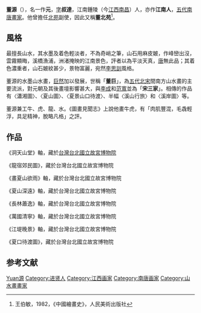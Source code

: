{{Infobox Artist
|name          = 董源
| image        = 
| caption      = 
|birthname     =
|birthdate     = 不详
|location      = 江南钟陵（今[[江西|江西]][[南昌|南昌]]）
|deathdate     = 約962年
|deathplace    = 
|nationality   = [[南唐|南唐]]
|field         = [[山水|山水]]、牛、虎
|training      = 
|movement      = 董[[巨然|巨]]、宋三家
|works         = 
|patrons       = 
|influenced by = [[李思训|李思训]]
|influenced    = [[巨然|巨然]]
|}}

'''董源'''（{{bd|？||約962年||catIdx=F
D董}}），名一作'''元'''，[[表字|字]]'''叔達'''，江南鍾陵（今[[江西|江西]][[南昌|南昌]]）人，亦作'''江南人'''，[[五代|五代]][[南唐|南唐]][[画家|畫家]]。他曾擔任[[北苑|北苑]]副使，因此又稱'''董北苑'''<ref name=王>王伯敏，1982，《中國繪畫史》，人民美術出版社</ref>{{rp|235}}。

== 風格 ==
最擅長山水，其水墨及着色輕淡者，不為奇峭之筆，山石用麻皮皴，作峰巒出沒，雲霧顯晦，溪橋漁浦，洲渚掩映的江南景色，評者以為平淡天真，[[唐|唐]]無此品；其着色濃重者，山石皴紋甚少，景物富麗，宛然[[李思訓|李思訓]]風格。

董源的水墨山水畫，[[巨然|巨然]]加以發展，世稱「'''董巨'''」，為[[五代|五代]][[北宋|北宋]]間南方山水畫的主要流派，對元朝及其後畫壇影響甚大，與[[李成|李成]]和[[范寬|范寬]]並為「'''宋三家'''」。相傳的作品有〈瀟湘圖〉、〈夏山圖〉、〈夏景山口待渡〉、半幅〈溪山行旅〉和〈溪岸圖〉等。

董源兼工牛、虎、龍、水。《圖畫見聞志》上說他畫牛虎，有「肉肌豐混，毛毳輕浮，具足精神，脫略凡格」之評。

== 作品 ==
《洞天山堂》軸，藏於[[台灣|台灣]][[台北|台北]][[國立故宮博物院|國立故宮博物院]]

《龍宿郊民圖》，藏於台灣台北國立故宮博物院

《畫夏山欲雨》軸，藏於台灣台北國立故宮博物院

《夏山深遠》軸，藏於台灣台北國立故宮博物院

《長林蕭逸》軸，藏於台灣台北國立故宮博物院

《萬國清寧》軸，藏於台灣台北國立故宮博物院

《江堤晚景》軸，藏於台灣台北國立故宮博物院

《夏口待渡圖》，藏於台灣台北國立故宮博物院
<br />{{wide image|Xiao and Xiang rivers.jpg |1100px|瀟湘圖，藏於北京故宮博物院|dir=rtl}}

== 参考文献 ==
{{reflist}}

{{commonscat|Dong Yuan|董源}}
{{北宋三家}}

{{Authority control}}
{{DEFAULTSORT:Dong董}}
[[Category:董姓|Yuan源]]
[[Category:进贤人|Category:进贤人]]
[[Category:江西画家|Category:江西画家]]
[[Category:南唐画家|Category:南唐画家]]
[[Category:山水畫畫家|Category:山水畫畫家]]